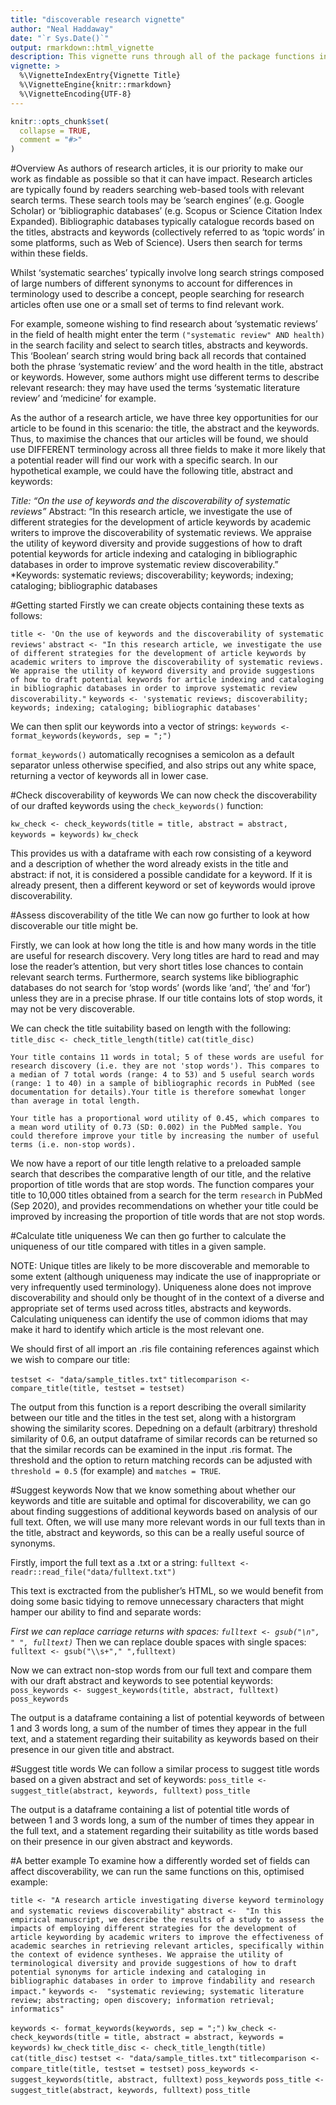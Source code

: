 ```yaml
---
title: "discoverable research vignette"
author: "Neal Haddaway"
date: "`r Sys.Date()`"
output: rmarkdown::html_vignette
description: This vignette runs through all of the package functions in discoverable research to demonstrate with a practical example how one might go about identifying potential issues with keywords that would reduce discoverability, and possible replacement terms for the title and keywords that could increase discoverability.
vignette: >
  %\VignetteIndexEntry{Vignette Title}
  %\VignetteEngine{knitr::rmarkdown}
  %\VignetteEncoding{UTF-8}
---
```


```r
knitr::opts_chunk$set(
  collapse = TRUE,
  comment = "#>"
)
```

#Overview
As authors of research articles, it is our priority to make our work as findable as possible so that it can have impact. Research articles are typically found by readers searching web-based tools with relevant search terms. These search tools may be 'search engines' (e.g. Google Scholar) or 'bibliographic databases' (e.g. Scopus or Science Citation Index Expanded). Bibliographic databases typically catalogue records based on the titles, abstracts and keywords (collectively referred to as 'topic words' in some platforms, such as Web of Science). Users then search for terms within these fields.

Whilst 'systematic searches' typically involve long search strings composed of large numbers of different synonyms to account for differences in terminology used to describe a concept, people searching for research articles often use one or a small set of terms to find relevant work. 

For example, someone wishing to find research about 'systematic reviews' in the field of health might enter the term `("systematic review" AND health)` in the search facility and select to search titles, abstracts and keywords. This 'Boolean' search string would bring back all records that contained both the phrase 'systematic review' and the word health in the title, abstract or keywords. However, some authors might use different terms to describe relevant research: they may have used the terms 'systematic literature review' and 'medicine' for example. 

As the author of a research article, we have three key opportunities for our article to be found in this scenario: the title, the abstract and the keywords. Thus, to maximise the chances that our articles will be found, we should use DIFFERENT terminology across all three fields to make it more likely that a potential reader will find our work with a specific search. In our hypothetical example, we could have the following title, abstract and keywords:

*Title: "On the use of keywords and the discoverability of systematic reviews"
*Abstract: "In this research article, we investigate the use of different strategies for the development of article keywords by academic writers to improve the discoverability of systematic reviews. We appraise the utility of keyword diversity and provide suggestions of how to draft potential keywords for article indexing and cataloging in bibliographic databases in order to improve systematic review discoverability."
*Keywords: systematic reviews; discoverability; keywords; indexing; cataloging; bibliographic databases

#Getting started
Firstly we can create objects containing these texts as follows:

`title <- 'On the use of keywords and the discoverability of systematic reviews'`
`abstract <- "In this research article, we investigate the use of different strategies for the development of article keywords by academic writers to improve the discoverability of systematic reviews. We appraise the utility of keyword diversity and provide suggestions of how to draft potential keywords for article indexing and cataloging in bibliographic databases in order to improve systematic review discoverability."`
`keywords <- 'systematic reviews; discoverability; keywords; indexing; cataloging; bibliographic databases'`

We can then split our keywords into a vector of strings:
`keywords <- format_keywords(keywords, sep = ";")`

`format_keywords()` automatically recognises a semicolon as a default separator unless otherwise specified, and also strips out any white space, returning a vector of keywords all in lower case.


#Check discoverability of keywords
We can now check the discoverability of our drafted keywords using the `check_keywords()` function:

`kw_check <- check_keywords(title = title, abstract = abstract, keywords = keywords)`
`kw_check`

This provides us with a dataframe with each row consisting of a keyword and a description of whether the word already exists in the title and abstract: if not, it is considered a possible candidate for a keyword. If it is already present, then a different keyword or set of keywords would iprove discoverability.


#Assess discoverability of the title
We can now go further to look at how discoverable our title might be.

Firstly, we can look at how long the title is and how many words in the title are useful for research discovery. Very long titles are hard to read and may lose the reader's attention, but very short titles lose chances to contain relevant search terms. Furthermore, search systems like bibliographic databases do not search for 'stop words' (words like 'and', 'the' and 'for') unless they are in a precise phrase. If our title contains lots of stop words, it may not be very discoverable.

We can check the title suitability based on length with the following:
`title_disc <- check_title_length(title)`
`cat(title_disc)`

`Your title contains 11 words in total; 5 of these words are useful for research discovery (i.e. they are not 'stop words'). This compares to a median of 7 total words (range: 4 to 53) and 5 useful search words (range: 1 to 40) in a sample of bibliographic records in PubMed (see documentation for details).Your title is therefore somewhat longer than average in total length.`

`Your title has a proportional word utility of 0.45, which compares to a mean word utility of 0.73 (SD: 0.002) in the PubMed sample. You could therefore improve your title by increasing the number of useful terms (i.e. non-stop words).`

We now have a report of our title length relative to a preloaded sample search that describes the comparative length of our title, and the relative proportion of title words that are stop words. The function compares your title to 10,000 titles obtained from a search for the term `research` in PubMed (Sep 2020), and provides recommendations on whether your title could be improved by increasing the proportion of title words that are not stop words.


#Calculate title uniqueness
We can then go further to calculate the uniqueness of our title compared with titles in a given sample. 

NOTE: Unique titles are likely to be more discoverable and memorable to some extent (although uniqueness may indicate the use of inappropriate or very infrequently used terminology). Uniqueness alone does not improve discoverability and should only be thought of in the context of a diverse and appropriate set of terms used across titles, abstracts and keywords. Calculating uniqueness can identify the use of common idioms that may make it hard to identify which article is the most relevant one.

We should first of all import an .ris file containing references against which we wish to compare our title:

`testset <- "data/sample_titles.txt"`
`titlecomparison <- compare_title(title, testset = testset)`

The output from this function is a report describing the overall similarity between our title and the titles in the test set, along with a historgram showing the similarity scores. Depedning on a default (arbitrary) threshold similarity of 0.6, an output dataframe of similar records can be returned so that the similar records can be examined in the input .ris format. The threshold and the option to return matching records can be adjusted with `threshold = 0.5` (for example) and `matches = TRUE`.


#Suggest keywords
Now that we know something about whether our keywords and title are suitable and optimal for discoverability, we can go about finding suggestions of additional keywords based on analysis of our full text. Often, we will use many more relevant words in our full texts than in the title, abstract and keywords, so this can be a really useful source of synonyms. 

Firstly, import the full text as a .txt or a string:
`fulltext <- readr::read_file("data/fulltext.txt")`

This text is exctracted from the publisher's HTML, so we would benefit from doing some basic tidying to remove unnecessary characters that might hamper our ability to find and separate words:

*First we can replace carriage returns with spaces:
`fulltext <- gsub("\n", " ", fulltext)`
*Then we can replace double spaces with single spaces:
`fulltext <- gsub("\\s+"," ",fulltext)`

Now we can extract non-stop words from our full text and compare them with our draft abstract and keywords to see potential keywords:
`poss_keywords <- suggest_keywords(title, abstract, fulltext)`
`poss_keywords`

The output is a dataframe containing a list of potential keywords of between 1 and 3 words long, a sum of the number of times they appear in the full text, and a statement regarding their suitability as keywords based on their presence in our given title and abstract.


#Suggest title words
We can follow a similar process to suggest title words based on a given abstract and set of keywords:
`poss_title <- suggest_title(abstract, keywords, fulltext)`
`poss_title`

The output is a dataframe containing a list of potential title words of between 1 and 3 words long, a sum of the number of times they appear in the full text, and a statement regarding their suitability as title words based on their presence in our given abstract and keywords.


#A better example
To examine how a differently worded set of fields can affect discoverability, we can run the same functions on this, optimised example:

`title <- "A research article investigating diverse keyword terminology and systematic reviews discoverability"`
`abstract <-  "In this empirical manuscript, we describe the results of a study to assess the impacts of employing different strategies for the development of article keywording by academic writers to improve the effectiveness of academic searches in retrieving relevant articles, specifically within the context of evidence syntheses. We appraise the utility of terminological diversity and provide suggestions of how to draft potential synonyms for article indexing and cataloging in bibliographic databases in order to improve findability and research impact."`
`keywords <-  "systematic reviewing; systematic literature review; abstracting; open discovery; information retrieval; informatics"`

`keywords <- format_keywords(keywords, sep = ";")`
`kw_check <- check_keywords(title = title, abstract = abstract, keywords = keywords)`
`kw_check`
`title_disc <- check_title_length(title)`
`cat(title_disc)`
`testset <- "data/sample_titles.txt"`
`titlecomparison <- compare_title(title, testset = testset)`
`poss_keywords <- suggest_keywords(title, abstract, fulltext)`
`poss_keywords`
`poss_title <- suggest_title(abstract, keywords, fulltext)`
`poss_title`
